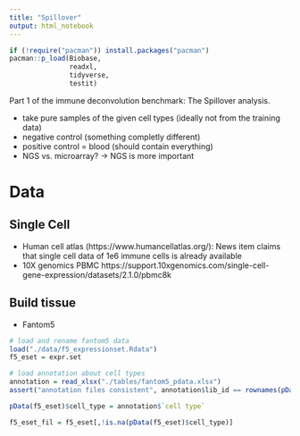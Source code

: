 ```yaml
---
title: "Spillover"
output: html_notebook
---
```



```r
if (!require("pacman")) install.packages("pacman")
pacman::p_load(Biobase, 
               readxl,
               tidyverse,
               testit)

```

Part 1 of the immune deconvolution benchmark: The Spillover analysis. 

* take pure samples of the given cell types (ideally not from the training data)
* negative control (something completly different)
* positive control = blood (should contain everything)
* NGS vs. microarray? 
-> NGS is more important 


# Data
## Single Cell
* Human cell atlas (https://www.humancellatlas.org/): News item claims that single cell data of 1e6 immune cells is already available
* 10X genomics PBMC https://support.10xgenomics.com/single-cell-gene-expression/datasets/2.1.0/pbmc8k


## Build tissue 
* Fantom5 

```r
# load and rename fantom5 data
load("./data/f5_expressionset.Rdata")
f5_eset = expr.set

# load annotation about cell types
annotation = read_xlsx("./tables/fantom5_pdata.xlsx")
assert("annotation files consistent", annotation$lib_id == rownames(pData(f5_eset)))

pData(f5_eset)$cell_type = annotation$`cell type`

f5_eset_fil = f5_eset[,!is.na(pData(f5_eset)$cell_type)]
```






